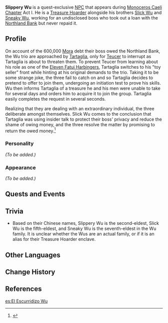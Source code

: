 {{Meta
<!-- Remove this template after adding the missing info -->
|missing_NPC_profile  = yes
}}
{{Character Infobox
|type             = Quest NPC
|image            = NPC Slippery Wu.png
|region           = Liyue
|title            = Treasure Hoarder
|affiliation      = Treasure Hoarders
|voiceEN          = [https://www.ryancoltlevy.com/ Ryan Colt Levy]<ref>Twitter: [https://twitter.com/ryancoltlevy/status/1326710947268845568 EN VA Self Announcement]</ref>
}}
'''Slippery Wu''' {{Lang|zh=吴老二|zh_rm=Wú Lǎo'èr}} is a quest-exclusive [[NPC]] that appears during [[Monoceros Caeli Chapter]] Act I. He is a [[Treasure Hoarder]] alongside his brothers [[Slick Wu]] and [[Sneaky Wu]], working for an undisclosed boss who took out a loan with the [[Northland Bank]] but never repaid it.
<!--
==Location==
<gallery>
NPC Location Slippery Wu.png|Slippery Wu's location
NPC Location Slippery Wu Context.png|Additional context
</gallery>
-->
==Profile==
<!-- detailed story/lore information goes here -->
On account of the 600,000 [[Mora]] debt their boss owed the Northland Bank, the Wu trio are approached by [[Tartaglia]], only for [[Teucer]] to interrupt as Tartaglia is about to threaten them. To prevent Teucer from learning about his role as one of the [[Eleven Fatui Harbingers]], Tartaglia switches to his "toy seller" front while hinting at his original demands to the trio. Taking it to be some strange joke, the three fail to catch on and so Tartaglia decides to pretend to offer to join them, undergoing an initiation test to prove his skills. Wu then informs Tartaglia of a treasure he and his men were unable to take for several days and orders him to acquire it to join the group. Tartaglia easily completes the request in several seconds.

Realizing that they are dealing with an extraordinary individual, the three deliberate amongst themselves. Slick Wu comes to the conclusion that Tartaglia was using insider talk to protect their boss' privacy and reduce the shame of owing money, and the three resolve the matter by promising to return the owed money.<ref>{{Ref/Quest|Teucer's Terrific Tour}}</ref>

===Personality===
''(To be added.)''

===Appearance===
''(To be added.)''

==Quests and Events==
{{Quests and Events}}

==Trivia==
*Based on their Chinese names, Slippery Wu is the second-eldest, Slick Wu is the fifth-eldest, and Sneaky Wu is the seventh-eldest in the Wu family. It is unclear whether the Wus are an actual family, or if it is an alias for their Treasure Hoarder enclave.

==Other Languages==
{{Other Languages
|default_hidden = 1
|en      = Slippery Wu
|zhs     = 吴老二
|zhs_rm  = Wú Lǎo'èr
|zht     = 吳老二
|zht_rm  = Wú Lǎo'èr
|zh_note = Second-Eldest Wu
|ja      = 呉二
|ja_rm   = Go Ni{{Assumed}}
|ko      = {{tt|오|吳}}갑득
|ko_rm   = O Gapdeuk
|es      = El Escurridizo Wu
|fr      = Wu le glissant
|ru      = Скользкий У
|th      = Slippery Wu
|vi      = Wu Lão Nhị
|de      = Schlüpfriger Wu
|id      = Slippery Wu
|pt      = Wu Escorregadio
|tr      = Hilebaz Wu
|it      = Wu l'Inafferrabile
}}

==Change History==
{{Change History|1.1}}

==References==
{{Reflist}}

[[es:El Escurridizo Wu]]